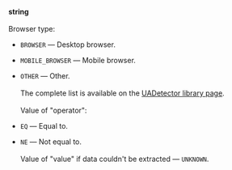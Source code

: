 **string**<br/><br/>Browser type:

- `BROWSER` — Desktop browser.
- `MOBILE_BROWSER` — Mobile browser.
- `OTHER` — Other.<br/><br/>The complete list is available on the [UADetector library page](http://uadetector.sourceforge.net/modules/uadetector-core/apidocs/net/sf/uadetector/UserAgentType.html).<br/><br/>Value of "operator":

- `EQ` — Equal to.
- `NE` — Not equal to.<br/><br/>Value of "value" if data couldn't be extracted — `UNKNOWN`.